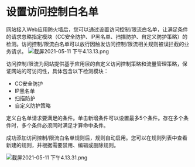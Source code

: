 # 设置访问控制白名单
网站接入Web应用防火墙后，您可以通过设置访问控制/限流白名单，让满足条件的请求忽略指定模块（CC安全防护、IP黑名单、扫描防护、自定义防护策略）的检测。访问控制/限流白名单可以放行因触发访问控制/限流相关规则被误拦截的业务请求。
![截屏2021-05-11 下午4.13.13.png](https://dn-odum9helk.qbox.me/FhvWYuafu99u-PJ7SW8I1QKX2PFt)

访问控制/限流为网站提供基于应用层的自定义访问控制策略和流量管理策略，保证网站的可访问性，具体包含以下检测模块：
- CC安全防护
- IP黑名单
- 扫描防护
- 自定义防护策略

定义白名单请求要满足的条件。单击新增条件可以设置最多5个条件。存在多个条件时，多个条件必须同时满足才算命中条件。

成功添加访问控制/限流白名单规则后，规则自动启用。您可以在规则列表中查看新建的规则，并根据需要禁用、编辑或删除规则。

![截屏2021-05-11 下午4.13.31.png](https://dn-odum9helk.qbox.me/FoN_Hh6RsBKH0nyHVWo9hi8JM-c9)
